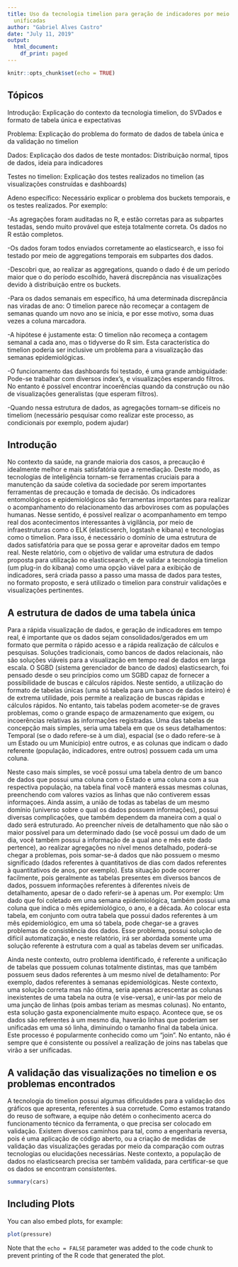 ```yaml
---
title: Uso da tecnologia timelion para geração de indicadores por meio de tabelas
  unificadas
author: "Gabriel Alves Castro"
date: "July 11, 2019"
output:
  html_document:
    df_print: paged
---
```


```r
knitr::opts_chunk$set(echo = TRUE)
```

## Tópicos

Introdução: Explicação do contexto da tecnologia timelion, do SVDados e formato de tabela única e expectativas

Problema: Explicação do problema do formato de dados de tabela única e da validação no timelion

Dados: Explicação dos dados de teste montados: Distribuição normal, tipos de dados, ideia para indicadores

Testes no timelion: Explicação dos testes realizados no timelion (as visualizações construídas e dashboards)

Adeno específico: Necessário explicar o problema dos buckets temporais, e os testes realizados. Por exemplo:

-As agregações foram auditadas no R, e estão corretas para as subpartes testadas, sendo muito provável que esteja totalmente correta. Os dados no R estão completos.

-Os dados foram todos enviados corretamente ao elasticsearch, e isso foi testado por meio de aggregations temporais em subpartes dos dados.

-Descobri que, ao realizar as aggregations, quando o dado é de um período maior que o do período escolhido, haverá discrepância nas visualizações devido à distribuição entre os buckets.

-Para os dados semanais em específico, há uma determinada discrepância nas viradas de ano: O timelion parece não recomeçar a contagem de semanas quando um novo ano se inicia, e por esse motivo, soma duas vezes a coluna marcadora.

-A hipótese é justamente esta: O timelion não recomeça a contagem semanal a cada ano, mas o tidyverse do R sim. Esta característica do timelion poderia ser inclusive um problema para a visualização das semanas epidemiológicas.

-O funcionamento das dashboards foi testado, é uma grande ambiguidade: Pode-se trabalhar com diversos index's, e visualizações esperando filtros. No entanto é possível encontrar incoerências quando da construção ou não de visualizações
generalistas (que esperam filtros).

-Quando nessa estrutura de dados, as agregações tornam-se difíceis no timeliom (necessário pesquisar como realizar este processo, as condicionais por exemplo, podem ajudar)

## Introdução 

No contexto da saúde, na grande maioria dos casos, a precaução é idealmente melhor e mais satisfatória que a remediação. Deste modo, as tecnologias de inteligência tornam-se ferramentas cruciais para a manutenção da saúde coletiva da sociedade por serem importantes ferramentas de precaução e tomada de decisão. Os indicadores entomológicos e epidemiológicos são ferramentas importantes para realizar o acompanhamento do relacionamento das arboviroses com as populações humanas. Nesse sentido, é possível realizar o acompanhamento em tempo real dos acontecimentos interessantes à vigilância, por meio de infraestruturas como o ELK (elasticserch, logstash e kibana) e tecnologias como o timelion. Para isso, é necessário o domínio de uma estrutura de dados satisfatória para que se possa gerar e aproveitar dados em tempo real. Neste relatório, com o objetivo de validar uma estrutura de dados proposta para utilização no elasticsearch, e de validar a tecnologia timelion (um plug-in do kibana) como uma opção viável para a exibição de indicadores, será criada passo a passo uma massa de dados para testes, no formato proposto, e será utilizado o timelion para construir validações e visualizações pertinentes.

## A estrutura de dados de uma tabela única

<!-- Criar uma explicação melhor para o que seria uma tabela única, e não partir diretamente para o exemplo da tabela única mais simples. Ou pode-se explicar o formato das linhas no próprio exemplo -->
Para a rápida visualização de dados, e geração de indicadores em tempo real, é importante que os dados sejam consolidados/gerados em um formato que permita o rápido acesso e a rápida realização de cálculos e pesquisas. Soluções tradicionais, como bancos de dados relacionais, não são soluções viáveis para a visualização em tempo real de dados em larga escala. O SGBD (sistema gerenciador de banco de dados) elasticsearch, foi pensado desde o seu princípios como um SGBD capaz de fornecer a possibilidade de buscas e cálculos rápidos. Neste sentido, a utilização do formato de tabelas únicas (uma só tabela para um banco de dados inteiro) é de extrema utilidade, pois permite a realização de buscas rápidas e cálculos rápidos. No entanto, tais tabelas podem acometer-se de graves problemas, como o grande espaço de armazenamento que exigem, ou incoerências relativas às informações registradas. Uma das tabelas de concepção mais simples, seria uma tabela em que os seus detalhamentos: Temporal (se o dado refere-se à um dia), espacial (se o dado refere-se à um Estado ou um Município) entre outros, e as colunas que indicam o dado referente (população, indicadores, entre outros) possuem cada um uma coluna. 

Neste caso mais simples, se você possui uma tabela dentro de um banco de dados que possui uma coluna com o Estado e uma coluna com a sua respectiva população, na tabela final você manterá essas mesmas colunas, preenchendo com valores vazios as linhas que não contiverem essas informaçoes. Ainda assim, a união de todas as tabelas de um mesmo domínio (universo sobre o qual os dados possuem informações), possui diversas complicações, que também dependem da maneira com a qual o dado será estruturado. Ao preencher níveis de detalhamento que não são o maior possível para um determinado dado (se você possui um dado de um dia, você também possui a informação de a qual ano e mês este dado pertence), ao realizar agregações no nível menos detalhado, poderá-se chegar a problemas, pois somar-se-á dados que não possuem o mesmo significado (dados referentes à quantitativos de dias com dados referentes à quantitativos de anos, por exemplo). Esta situação pode ocorrer facilmente, pois geralmente as tabelas presentes em diversos bancos de dados, possuem informações referentes à diferentes níveis de detalhamento, apesar de o dado referir-se à apenas um. Por exemplo: Um dado que foi coletado em uma semana epidemiológica, também possui uma coluna que indica o mês epidemiológico, o ano, e a década. Ao colocar esta tabela, em conjunto com outra tabela que possui dados referentes à um mês epidemiológico, em uma só tabela, pode chegar-se a graves problemas de consistência dos dados. Esse problema, possui solução de difícil automatização, e neste relatório, irá ser abordada somente uma solução referente à estrutura com a qual as tabelas devem ser unificadas.  

<!-- Dar um exemplo melhor acerca das agregações com níveis de detahamento totalmente preenchidos -->

Ainda neste contexto, outro problema identificado, é referente a unificação de tabelas que possuem colunas totalmente distintas, mas que também possuem seus dados referentes à um mesmo nível de detalhamento: Por exemplo, dados referentes à semanas epidemiológicas. Neste contexto, uma solução correta mas não ótima, seria apenas acrescentar as colunas inexistentes de uma tabela na outra (e vise-versa), e unir-las por meio de uma junção de linhas (pois ambas teriam as mesmas colunas). No entanto, esta solução gasta exponencialmente muito espaço. Acontece que, se os dados são referentes à um mesmo dia, haverão linhas que poderiam ser unificadas em uma só linha, diminuindo o tamanho final da tabela única. Este processo é popularmente conhecido como um "join". No entanto, não é sempre que é consistente ou possível a realização de joins nas tabelas que virão a ser unificadas. 

<!-- Dar um exemplo acerca de linhas que poderiam vir a ser unificadas -->
<!-- A utilizacao da nova funcao criada seria suficiente para tal exemplo -->

## A validação das visualizações no timelion e os problemas encontrados

A tecnologia do timelion possui algumas dificuldades para a validação dos gráficos que apresenta, referentes à sua corretude. Como estamos tratando do reuso de software, a equipe não detém o conhecimento acerca do funcionamento técnico da ferramenta, o que precisa ser colocado em validação. Existem diversos caminhos para tal, como a engenharia reversa, pois é uma aplicação de código aberto, ou a criação de medidas de validação das visualizações geradas por meio da comparação com outras tecnologias ou elucidações necessárias. Neste contexto, a população de dados no elasticsearch precisa ser também validada, para certificar-se que os dados se encontram consistentes. 

```r
summary(cars)
```

## Including Plots

You can also embed plots, for example:

```r
plot(pressure)
```

Note that the `echo = FALSE` parameter was added to the code chunk to prevent printing of the R code that generated the plot.






















